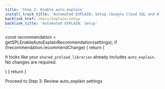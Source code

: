 ```yaml
---
title: 'Step 2: Enable auto_explain'
install_track_title: 'Automated EXPLAIN: Setup (Google Cloud SQL and AlloyDB)'
backlink_href: /docs/explain/setup
backlink_title: 'Automated EXPLAIN: Setup'
---
```



   const recommendation = getSPLEnableAutoExplainRecommendation(settings);
   if (!recommendation.recommendChange) {
      return (
         <p>
            It looks like your <code>shared_preload_libraries</code> already includes <code>auto_explain</code>.
            No changes are required.
         </p>
      )
   }
   return <GCPActuallyEnableAutoExplain splRecommendation={recommendation} />
}

<GCPMaybeRecommendEnable settings={props.settings} />

<Link className="btn btn-success" to="03_review_settings">
   Proceed to Step 3: Review auto_explain settings
</Link>
